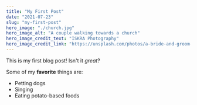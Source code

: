 ```yaml
---
title: "My First Post"
date: "2021-07-23"
slug: "my-first-post"
hero_image: "./church.jpg"
hero_image_alt: "A couple walking towards a church"
hero_image_credit_text: "ISKRA Photography"
hero_image_credit_link: "https://unsplash.com/photos/a-bride-and-groom-walking-towards-a-church-4yd7Ir1Tnuo"
---
```


This is my first blog post! Isn't it *great*?

Some of my **favorite** things are:

* Petting dogs
* Singing
* Eating potato-based foods
